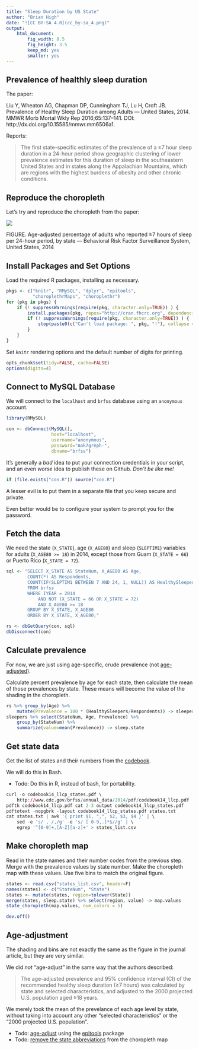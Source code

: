 ```yaml
---
title: "Sleep Duration by US State"
author: "Brian High"
date: "![CC BY-SA 4.0](cc_by-sa_4.png)"
output: 
    html_document:
        fig_width: 8.5
        fig_height: 3.5
        keep_md: yes
        smaller: yes
---
```


## Prevalence of healthly sleep duration

The paper:

Liu Y, Wheaton AG, Chapman DP, Cunningham TJ, Lu H, Croft JB. Prevalence of 
Healthy Sleep Duration among Adults — United States, 2014. MMWR Morb Mortal 
Wkly Rep 2016;65:137–141. DOI: http://dx.doi.org/10.15585/mmwr.mm6506a1.

Reports:

> The first state-specific estimates of the prevalence of a ≥7 hour sleep 
> duration in a 24-hour period show geographic clustering of lower prevalence 
> estimates for this duration of sleep in the southeastern United States and 
> in states along the Appalachian Mountains, which are regions with the highest 
> burdens of obesity and other chronic conditions. 

## Reproduce the choropleth

Let's try and reproduce the choropleth from the paper:

![](http://www.cdc.gov/mmwr/volumes/65/wr/figures/m6506a1f.gif)

FIGURE. Age-adjusted percentage of adults who reported ≥7 hours of sleep per 
24-hour period, by state — Behavioral Risk Factor Surveillance System, 
United States, 2014

## Install Packages and Set Options

Load the required R packages, installing as necessary.

```r
pkgs <- c("knitr", "RMySQL", "dplyr", "epitools", 
          "choroplethrMaps", "choroplethr")
for (pkg in pkgs) {
    if (! suppressWarnings(require(pkg, character.only=TRUE)) ) {
        install.packages(pkg, repos="http://cran.fhcrc.org", dependencies=TRUE)
        if (! suppressWarnings(require(pkg, character.only=TRUE)) ) {
            stop(paste0(c("Can't load package: ", pkg, "!"), collapse = ""))
        }
    }
}
```

Set `knitr` rendering options and the default number of digits for printing.

```r
opts_chunk$set(tidy=FALSE, cache=FALSE)
options(digits=4)
```

## Connect to MySQL Database

We will connect to the `localhost` and `brfss` database using an `anonymous` 
account.

```r
library(RMySQL)

con <- dbConnect(MySQL(), 
                 host="localhost", 
                 username="anonymous", 
                 password="Ank7greph-", 
                 dbname="brfss")
```

It's generally a *bad* idea to put your connection credentials in your script,
and an even *worse* idea to publish these on Github. *Don't be like me!*

```r
if (file.exists("con.R")) source("con.R")
```

A lesser evil is to put them in a separate file that you keep secure and private.

Even better would be to configure your system to prompt you for the password.

## Fetch the data

We need the state (`X_STATE`), age (`X_AGE80`) and sleep (`SLEPTIM1`) variables 
for adults (`X_AGE80 >= 18`) in 2014, except those from Guam (`X_STATE = 66`)
or Puerto Rico (`X_STATE = 72`).

```r
sql <- "SELECT X_STATE AS StateNum, X_AGE80 AS Age, 
        COUNT(*) AS Respondents,
        COUNT(IF(SLEPTIM1 BETWEEN 7 AND 24, 1, NULL)) AS HealthySleepers 
        FROM brfss 
        WHERE IYEAR = 2014 
            AND NOT (X_STATE = 66 OR X_STATE = 72) 
            AND X_AGE80 >= 18
        GROUP BY X_STATE, X_AGE80 
        ORDER BY X_STATE, X_AGE80;"

rs <- dbGetQuery(con, sql)
dbDisconnect(con)
```

## Calculate prevalence

For now, we are just using age-specific, crude prevalence (not 
[age-adjusted](http://seer.cancer.gov/seerstat/tutorials/aarates/definition.html)).

Calculate percent prevalence by age for each state, then calculate the mean of
those prevalences by state. These means will become the value of the shading in 
the choropleth.

```r
rs %>% group_by(Age) %>% 
    mutate(Prevalence = 100 * (HealthySleepers/Respondents)) -> sleepers
sleepers %>% select(StateNum, Age, Prevalence) %>% 
    group_by(StateNum) %>% 
    summarize(value=mean(Prevalence)) -> sleep.state
```

## Get state data

Get the list of states and their numbers from the 
[codebook](http://www.cdc.gov/brfss/annual_data/2014/pdf/codebook14_llcp.pdf).

We will do this in Bash. 

- Todo: Do this in R, instead of bash, for portability.

```r
curl -o codebook14_llcp_states.pdf \
    http://www.cdc.gov/brfss/annual_data/2014/pdf/codebook14_llcp.pdf
pdftk codebook14_llcp.pdf cat 2-3 output codebook14_llcp_states.pdf
pdftotext -nopgbrk -layout codebook14_llcp_states.pdf states.txt
cat states.txt | awk '{ print $1, ",", $2, $3, $4 }' | \
    sed -e 's/ , /,/g' -e 's/ [ 0-9,.]*$//g' | \
    egrep '^[0-9]+,[A-Z][a-z]+' > states_list.csv
```

## Make choropleth map

Read in the state names and their number codes from the previous step. Merge 
with the prevalence values by state number. Make the choropleth map with 
these values. Use five bins to match the original figure.

```r
states <- read.csv("states_list.csv", header=F)
names(states) <- c("StateNum", "State")
states <- mutate(states, region=tolower(State))
merge(states, sleep.state) %>% select(region, value) -> map.values
state_choropleth(map.values, num_colors = 5)
```

```r
dev.off()
```


## Age-adjustment

The shading and bins are not exactly the same as the figure in the journal
article, but they are very similar. 

We did *not* "age-adjust" in the same way that the authors described:

> The age-adjusted prevalence and 95% confidence interval (CI) of the 
> recommended healthy sleep duration (≥7 hours) was calculated by state 
> and selected characteristics, and adjusted to the 2000 projected U.S. 
> population aged ≥18 years.

We merely took the mean of the prevelance of each age level by state, 
without taking into account any other "selected characteristics" or 
the "2000 projected U.S. population".

- Todo: [age-adjust](http://www.inside-r.org/packages/cran/epitools/docs/ageadjust.direct) 
  using the [epitools](https://cran.r-project.org/web/packages/epitools/index.html) package
- Todo: [remove the state abbreviations](http://www.r-bloggers.com/how-to-remove-state-abbreviations-from-a-choroplethr-map/) from the choropleth map

